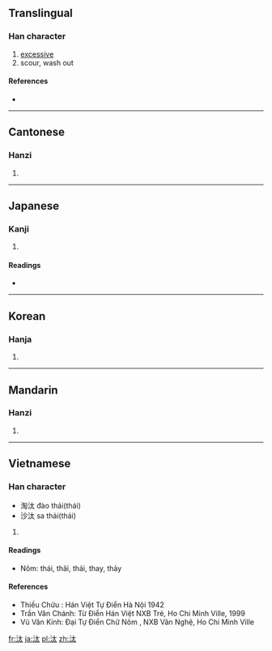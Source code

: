 ==Translingual==

===Han character===
{{Han char|rn=85|rad=水|as=04|sn=7|four=3413<sub>0</sub>|canj=水大戈 (EKI)|ids=⿰[[氵]][[太]]}}

# [[excessive]]
# scour, wash out

====References====
* {{Han ref|kx=0607.180|dkj=17160|dj=1001.050|hdz=31560.060|uh=6C70|ud=27760|bh=A84F|bd=43087}}

----

==Cantonese==

===Hanzi===
{{yue-hanzi|jyut=|y=taai3}}

# {{defn|Cantonese|sort=水04}}

----

==Japanese==

===Kanji===
{{ja-kanji|grade=|rs=水04}}

# {{defn|Japanese|sort=水04}}

====Readings====
* {{ja-readings|on=[[た]] (ta), [[たい]] (tai)|kun=[[よなげる]] (yonageru), [[にごる]] (nigoru), [[おごる]] (ogoru)}}

----

==Korean==

===Hanja===
{{ko-hanja|hangeul=태|eumhun=|rv=tae|mr=t'ae|y=thay}}

# {{defn|Korean|sort=水04}}

----

==Mandarin==

===Hanzi===
{{cmn-hanzi|pin=[[tài]] ([[tai4]])|wg=t'ai<sup>4</sup>}}

# {{defn|Mandarin|sort=水04}}

----

==Vietnamese==

===Han character===
{{vi-hantu|thái, thải|rs=水04}}
* 淘汰 đào thải(thái)
* 沙汰 sa thải(thái)

# {{defn|Vietnamese|sort=水04}}
====Readings====
* Nôm: thái, thãi, thải, thay, thảy
====References====
* Thiều Chửu : Hán Việt Tự Điển  Hà Nội 1942
* Trần Văn Chánh: Từ Điển Hán Việt NXB Trẻ, Ho Chi Minh Ville, 1999
* Vũ Văn Kính: Đại Tự Điển Chữ Nôm , NXB Văn Nghệ, Ho Chi Minh Ville

[[fr:汰]]
[[ja:汰]]
[[pl:汰]]
[[zh:汰]]